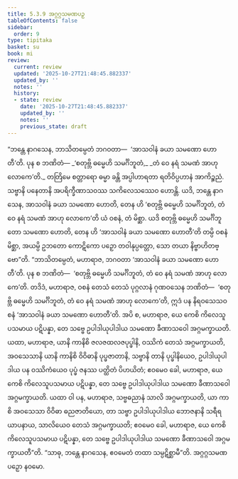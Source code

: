 ```yaml
---
title: 5.3.9 အဂ္ဂဂ္ဂသမဏပဉှ
tableOfContents: false
sidebar:
  order: 9
type: tipitaka
basket: su
book: mi
review:
  current: review
  updated: '2025-10-27T21:48:45.882337'
  updated_by: ''
  notes: ''
  history:
  - state: review
    date: '2025-10-27T21:48:45.882337'
    updated_by: ''
    notes: ''
    previous_state: draft
---
```



<ReviewStatus review={frontmatter.review} showDetails={true} />

<HypothesisAnnotation frontmatter={frontmatter} />

<DynamicBreadcrumb />

<Division number="146" book="mi" e="ch" v="28">

<Paragraph number="829" book="mi">
“ဘန္တေ နာဂသေန, ဘာသိတမ္ပေတံ ဘဂဝတာ—  ‘အာသဝါနံ ခယာ သမဏော ဟောတီ’တိ. ပုန စ ဘဏိတံ—
</Paragraph>

<Paragraph number="830" type="verses" book="mi">
_‘စတုဗ္ဘိ ဓမ္မေဟိ သမင်္ဂိဘူတံ,_  
_တံ ဝေ နရံ သမဏံ အာဟု လောကေ’တိ._  

</Paragraph>

<Paragraph number="831" book="mi">
တတြိမေ စတ္တာရော ဓမ္မာ ခန္တိ အပ္ပါဟာရတာ ရတိဝိပ္ပဟာနံ အာကိဉ္စညံ. သဗ္ဗာနိ ပနေတာနိ အပရိက္ခီဏာသဝဿ သကိလေသဿေဝ ဟောန္တိ. ယဒိ, ဘန္တေ နာဂသေန, အာသဝါနံ ခယာ သမဏော ဟောတိ, တေန ဟိ ‘စတုဗ္ဘိ ဓမ္မေဟိ သမင်္ဂိဘူတံ, တံ ဝေ နရံ သမဏံ အာဟု လောကေ’တိ ယံ ဝစနံ, တံ မိစ္ဆာ. ယဒိ စတုဗ္ဘိ ဓမ္မေဟိ သမင်္ဂိဘူတော သမဏော ဟောတိ, တေန ဟိ ‘အာသဝါနံ ခယာ သမဏော ဟောတီ’တိ တမ္ပိ ဝစနံ မိစ္ဆာ, အယမ္ပိ ဥဘတော ကောဋိကော ပဉှော တဝါနုပ္ပတ္တော, သော တယာ နိဗ္ဗာဟိတဗ္ဗော”တိ.
</Paragraph>

<Paragraph number="832" book="mi">
“ဘာသိတမ္ပေတံ, မဟာရာဇ, ဘဂဝတာ ‘အာသဝါနံ ခယာ သမဏော ဟောတီ’တိ. ပုန စ ဘဏိတံ—  ‘စတုဗ္ဘိ ဓမ္မေဟိ သမင်္ဂိဘူတံ, တံ ဝေ နရံ သမဏံ အာဟု လောကေ’တိ. တဒိဒံ, မဟာရာဇ, ဝစနံ တေသံ တေသံ ပုဂ္ဂလာနံ ဂုဏဝသေန ဘဏိတံ—  ‘စတုဗ္ဘိ ဓမ္မေဟိ သမင်္ဂိဘူတံ, တံ ဝေ နရံ သမဏံ အာဟု လောကေ’တိ, ဣဒံ ပန နိရဝသေသဝစနံ ‘အာသဝါနံ ခယာ သမဏော ဟောတီ’တိ.
</Paragraph>

<Paragraph number="833" book="mi">
အပိ စ, မဟာရာဇ, ယေ ကေစိ ကိလေသူပသမာယ ပဋိပန္နာ, တေ သဗ္ဗေ ဥပါဒါယုပါဒါယ သမဏော ခီဏာသဝေါ အဂ္ဂမက္ခာယတိ. ယထာ, မဟာရာဇ, ယာနိ ကာနိစိ ဇလဇထလဇပုပ္ဖါနိ, ဝဿိကံ တေသံ အဂ္ဂမက္ခာယတိ, အဝသေသာနိ ယာနိ ကာနိစိ ဝိဝိဓာနိ ပုပ္ဖဇာတာနိ, သဗ္ဗာနိ တာနိ ပုပ္ဖါနိယေဝ, ဥပါဒါယုပါဒါယ ပန ဝဿိကံယေဝ ပုပ္ဖံ ဇနဿ ပတ္ထိတံ ပိဟယိတံ; ဧဝမေဝ ခေါ, မဟာရာဇ, ယေ ကေစိ ကိလေသူပသမာယ ပဋိပန္နာ, တေ သဗ္ဗေ ဥပါဒါယုပါဒါယ သမဏော ခီဏာသဝေါ အဂ္ဂမက္ခာယတိ.
</Paragraph>

<Paragraph number="834" book="mi">
ယထာ ဝါ ပန, မဟာရာဇ, သဗ္ဗဓညာနံ သာလိ အဂ္ဂမက္ခာယတိ, ယာ ကာစိ အဝသေသာ ဝိဝိဓာ ဓညဇာတိယော, တာ သဗ္ဗာ ဥပါဒါယုပါဒါယ ဘောဇနာနိ သရီရယာပနာယ, သာလိယေဝ တေသံ အဂ္ဂမက္ခာယတိ; ဧဝမေဝ ခေါ, မဟာရာဇ, ယေ ကေစိ ကိလေသူပသမာယ ပဋိပန္နာ, တေ သဗ္ဗေ ဥပါဒါယုပါဒါယ သမဏော ခီဏာသဝေါ အဂ္ဂမက္ခာယတီ”တိ. “သာဓု, ဘန္တေ နာဂသေန, ဧဝမေတံ တထာ သမ္ပဋိစ္ဆာမီ”တိ.

</Paragraph>
</Division>

<Paragraph number="835" type="center" book="mi">
အဂ္ဂဂ္ဂသမဏပဉှော နဝမော.
</Paragraph>